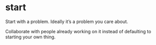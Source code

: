 
<Layout>

# start

Start with a problem. Ideally it’s a problem you care about.

Collaborate with people already working on it instead of defaulting to starting your own thing.

</Layout>